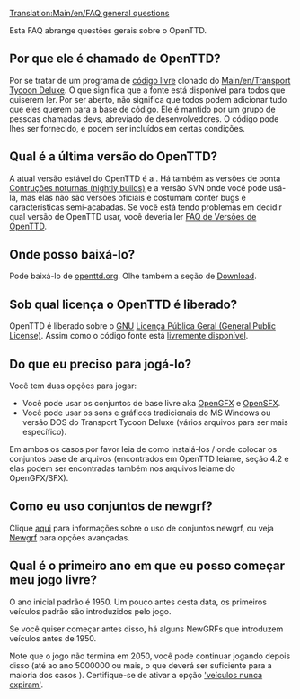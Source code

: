 [[Translation:Main/en/FAQ general questions]]
{{pt/FAQmenu}}

Esta FAQ abrange questões gerais sobre o OpenTTD.

==Por que ele é chamado de OpenTTD?==
Por se tratar de um programa de [http://www.opensource.org/ código livre] clonado do [[Main/en/Transport Tycoon Deluxe]].
O que significa que a fonte está disponível para todos que quiserem ler.  Por ser aberto, não significa que todos podem adicionar tudo que eles querem para a base de código. Ele é mantido por um grupo de pessoas chamadas devs, abreviado de desenvolvedores. O código pode lhes ser fornecido, e podem ser incluídos em certas condições.

==Qual é a última versão do OpenTTD?==
A atual versão estável do OpenTTD é a {{en/Version}}. Há também as versões de ponta [[Main/pt/Nightly build|Contruções noturnas (nightly builds)]] e a versão SVN onde você pode usá-la, mas elas não são versões oficiais e costumam conter bugs e características semi-acabadas. Se você está tendo problemas em decidir qual versão de OpenTTD usar, você deveria ler [[Main/pt/FAQ Versões de OpenTTD|FAQ de Versões de OpenTTD]].

==Onde posso baixá-lo?==
Pode baixá-lo de [http://www.openttd.org/download-stable openttd.org]. Olhe também a seção de [[Main/pt/Download|Download]].

==Sob qual licença o OpenTTD é liberado?==
OpenTTD é liberado sobre o [http://www.gnu.org/ GNU] [http://www.gnu.org/copyleft/gpl.html Licença Pública Geral (General Public License)]. Assim como o código fonte está [[Main/en/SVN#How can I obtain the source code.3F|livremente disponível]].

==Do que eu preciso para jogá-lo?==
Você tem duas opções para jogar:
* Você pode usar os conjuntos de base livre aka [http://dev.openttdcoop.org/projects/opengfx OpenGFX ] e [http://dev.openttdcoop.org/projects/opensfx OpenSFX ].
* Você pode usar os sons e gráficos tradicionais do MS Windows ou versão DOS do Transport Tycoon Deluxe (vários arquivos para ser mais específico).
Em ambos os casos por favor leia de como instalá-los / onde colocar os conjuntos base de arquivos (encontrados em OpenTTD leiame, seção 4.2 e elas podem ser encontradas também nos arquivos leiame do OpenGFX/SFX).

==Como eu uso conjuntos de newgrf?==
Clique [[Main/pt/FAQ NewGRF|aqui]] para informações sobre o uso de conjuntos newgrf, ou veja [[Main/pt/Newgrf|Newgrf]] para opções avançadas.

==Qual é o primeiro ano em que eu posso começar meu jogo livre?==
O ano inicial padrão é 1950. Um pouco antes desta data, os primeiros veículos padrão são introduzidos pelo jogo.

Se você quiser começar antes disso, há alguns NewGRFs que introduzem veículos antes de 1950.

Note que o jogo não termina em 2050, você pode continuar jogando depois disso (até ao ano 5000000 ou mais, o que deverá ser suficiente para a maioria dos casos {{en/Emoticon|:)}}). Certifique-se de ativar a opção [[Main/en/Advanced Settings/Vehicles#Vehicles never expire|'veículos nunca expiram']].